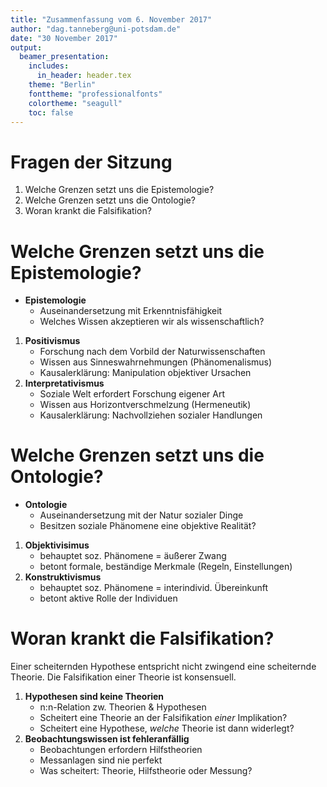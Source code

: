 ```yaml
---
title: "Zusammenfassung vom 6. November 2017"
author: "dag.tanneberg@uni-potsdam.de"
date: "30 November 2017"
output:
  beamer_presentation:
    includes:
      in_header: header.tex
    theme: "Berlin"
    fonttheme: "professionalfonts"
    colortheme: "seagull"
    toc: false
---
```


# Fragen der Sitzung

1. Welche Grenzen setzt uns die Epistemologie?
2. Welche Grenzen setzt uns die Ontologie?
3. Woran krankt die Falsifikation?

# Welche Grenzen setzt uns die Epistemologie?

- **Epistemologie**
    - Auseinandersetzung mit Erkenntnisfähigkeit
    - Welches Wissen akzeptieren wir als wissenschaftlich?
1. **Positivismus**
    - Forschung nach dem Vorbild der Naturwissenschaften 
    - Wissen aus Sinneswahrnehmungen (Phänomenalismus)
    - Kausalerklärung: Manipulation objektiver Ursachen
2. **Interpretativismus**
    - Soziale Welt erfordert Forschung eigener Art
    - Wissen aus Horizontverschmelzung (Hermeneutik)
    - Kausalerklärung: Nachvollziehen sozialer Handlungen

# Welche Grenzen setzt uns die Ontologie?

- **Ontologie**
    - Auseinandersetzung mit der Natur sozialer Dinge
    - Besitzen soziale Phänomene eine objektive Realität?
1. **Objektivisimus**
    - behauptet soz. Phänomene $=$ äußerer Zwang
    - betont formale, beständige Merkmale (Regeln, Einstellungen)
2. **Konstruktivismus**
    - behauptet soz. Phänomene $=$ interindivid. Übereinkunft
    - betont aktive Rolle der Individuen
    
# Woran krankt die Falsifikation?

Einer scheiternden Hypothese entspricht nicht zwingend eine
scheiternde Theorie. Die Falsifikation einer Theorie ist
konsensuell.

1. **Hypothesen sind keine Theorien**
    - n:n-Relation zw. Theorien & Hypothesen
    - Scheitert eine Theorie an der Falsifikation *einer* Implikation?
    - Scheitert eine Hypothese, *welche* Theorie ist dann widerlegt?
2. **Beobachtungswissen ist fehleranfällig**
    - Beobachtungen erfordern Hilfstheorien
    - Messanlagen sind nie perfekt
    - Was scheitert: Theorie, Hilfstheorie oder Messung?
    
    
